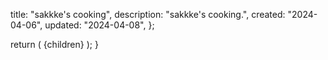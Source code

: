
  title: "sakkke's cooking",
  description: "sakkke's cooking.",
  created: "2024-04-06",
  updated: "2024-04-08",
};

<Working />

  return (
    <MdxLayout
      created={metadata.created}
      title={metadata.title}
      updated={metadata.updated}
    >
      {children}
    </MdxLayout>
  );
}
